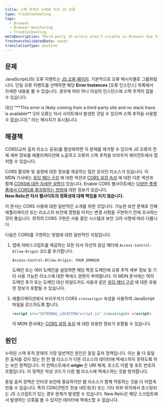 ```yaml
---
title: 스택 추적이 누락된 타사 JS 오류
type: troubleshooting
tags:
  - Browser
  - Browser monitoring
  - Troubleshooting
metaDescription: Third-party JS errors aren't visible in Browser due to the same origin policy. Use cross-origin resource sharing (CORS) to solve this problem.
freshnessValidatedDate: never
translationType: machine
---
```


## 문제

JavaScript(JS) 오류 이벤트는 [<InlinePopover type="browser"/>JS 오류 페이지](/docs/browser/new-relic-browser/browser-pro-features/javascript-errors-page-examining-errors-over-time). 기본적으로 오류 메시지별로 그룹화됩니다. 단일 오류 이벤트를 선택하면 해당 **Error Instances** \[오류 인스턴스] 목록에서 자세한 내용을 볼 수 있습니다. 경우에 따라 하나 이상의 인스턴스에 스택 추적이 없을 수 있습니다.

<Callout variant="tip">
  대신 "**This error is likely coming from a third-party site and no stack trace is available** \[이 오류는 타사 사이트에서 발생한 것일 수 있으며 스택 추적을 사용할 수 없습니다]." 라는 메시지가 표시됩니다.
</Callout>

## 해결책

CORS(교차 출처 리소스 공유)를 활성화하면 이 문제를 제거할 수 있으며 JS 오류의 전체 세부 정보를 애플리케이션에 노출하고 오류의 스택 추적을 브라우저 에이전트에서 캡처할 수 있습니다.

CORS 활성화 및 설정에 대한 정보를 제공하는 많은 온라인 리소스가 있습니다. 이 MDN 기사에는 [응답 헤더 구성](https://developer.mozilla.org/en-US/docs/Web/HTTP/CORS#The_HTTP_response_headers) 에 대한 섹션과 [CORS 설정 속성](https://developer.mozilla.org/en-US/docs/Web/HTML/CORS_settings_attributes) 에 대한 다른 섹션과 함께 [CORS에 대한 자세한 설명이](https://developer.mozilla.org/en-US/docs/Web/HTTP/CORS) 있습니다. Enable CORS 웹사이트에는 [다양한 플랫폼에서 CORS를 활성화하는 방법에](http://enable-cors.org/server.html) 대한 정보가 있습니다.  
**New Relic은 타사 웹사이트의 정확성에 대해 책임을 지지 않습니다.**

<Callout variant="caution">
  이 문서는 CORS 사용에 대한 일반적인 소개를 위한 것입니다. 가능한 보안 문제로 인해 애플리케이션 또는 리소스의 보안에 영향을 미치는 변경 사항을 구현하기 전에 조사하는 것이 좋습니다. 최적의 CORS 구현은 사용 중인 시스템과 보안 고려 사항에 따라 다릅니다.
</Callout>

다음은 CORS를 구현하는 방법에 대한 일반적인 지침입니다.

1. 앱에 자바스크립트를 제공하는 모든 타사 자산의 응답 헤더에 `Access-Control-Allow-Origin` 코드를 추가합니다.

   ```
   Access-Control-Allow-Origin: YOUR_DOMAIN
   ```

   도메인 또는 여러 도메인을 설정하면 해당 특정 도메인에 오류 추적 세부 정보 및 기타 사용 가능한 리소스에 대한 액세스 권한이 부여됩니다. 이 MDN 문서에는 여러 도메인 추가 또는 도메인 대신 와일드카드 사용과 같은 [응답 헤더 구성](https://developer.mozilla.org/en-US/docs/Web/HTTP/CORS#The_HTTP_response_headers) 에 대한 유용한 정보가 포함될 수 있습니다.

2. 애플리케이션에서 브라우저가 CORS `crossorigin` 속성을 사용하여 JavaScript 파일을 로드하도록 합니다.

   ```html
   <script src="EXTERNAL_LOCATION/script.js" crossorigin> </script>
   ```

   이 MDN 문서에는 [CORS 설정 속성](https://developer.mozilla.org/en-US/docs/Web/HTML/CORS_settings_attributes) 에 대한 유용한 정보가 포함될 수 있습니다.

## 원인

누락된 스택 추적 문제의 가장 일반적인 원인은 동일 출처 정책입니다. 이는 둘 다 동일한 출처를 갖지 않는 한 한 웹 리소스가 다른 리소스의 데이터에 액세스하지 못하도록 하는 보안 정책입니다. 이 컨텍스트에서 **origin** 은 URI 체계, 호스트 이름 및 포트 번호의 조합입니다. 이 정책은 악성 코드가 다른 웹 리소스에 액세스하는 것을 방지합니다.

동일 출처 정책은 인터넷 보안에 중요하지만 웹 리소스가 함께 작동하는 것을 더 어렵게 만들 수 있습니다. 특히 CDN(콘텐츠 전송 네트워크) 또는 기타 외부 위치에서 호스팅되는 JS 스크립트가 있는 경우 문제가 발생할 수 있습니다. New Relic은 해당 스크립트에서 발생하는 오류를 볼 수 있지만 데이터에 액세스할 수 없습니다.